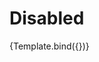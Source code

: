 


<Meta title="Components/RadioGroup/Disabled" component={VvRadioGroup} />

# Disabled

<Canvas>
	<Story
		name="Disabled"
		play={disabledTest}
		args={{
			name: 'disabled',
			options: [
				{ value: 1, label: 'Mela' },
				{ value: 2, label: 'Pera' },
				{ value: 3, label: 'Banana' }
			],
			disabled: true,
			role: 'radiogroup'
		}}>
		{Template.bind({})}
	</Story>
</Canvas>
